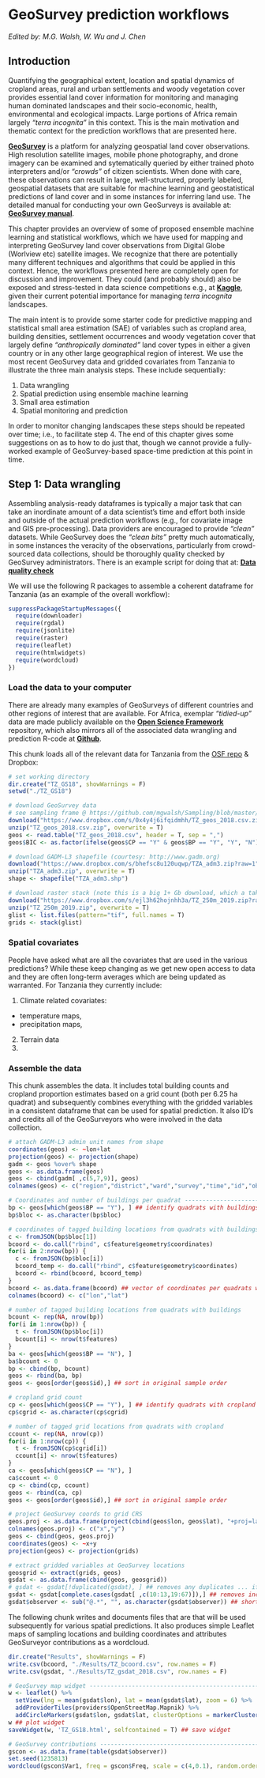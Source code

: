 # GeoSurvey prediction workflows {#geosurvey}

*Edited by: M.G. Walsh, W. Wu and J. Chen*

## Introduction

Quantifying the geographical extent, location and spatial dynamics of cropland areas, rural and urban settlements and woody vegetation cover provides essential land cover information for monitoring and managing human dominated landscapes and their socio-economic, health, environmental and ecological impacts. Large portions of Africa remain largely *"terra incognita"* in this context. This is the main motivation and thematic context for the prediction workflows that are presented here. 

[**GeoSurvey**](https://geosurvey.qed.ai/) is a platform for analyzing geospatial land cover observations. High resolution satellite images, mobile phone photography, and drone imagery can be examined and sytematically queried by either trained photo interpreters and/or *"crowds"* of citizen scientists. When done with care, these observations can result in large, well-structured, properly labeled, geospatial datasets that are suitable for machine learning and geostatistical predictions of land cover and in some instances for inferring land use. The detailed manual for conducting your own GeoSurveys is available at: [**GeoSurvey manual**](https://docs.google.com/document/d/1y-HYUSYpDVESPdmEcl3I2kuL0bwrT41wMiq0zE9uzOs/edit).

This chapter provides an overview of some of proposed ensemble machine learning and statistical workflows, which we have used for mapping and interpreting GeoSurvey land cover observations from Digital Globe (Worlview etc) satellite images. We recognize that there are potentially many different techniques and algorithms that could be applied in this context. Hence, the workflows presented here are completely open for discussion and improvement. They could (and probably should) also be exposed and stress-tested in data science competitions e.g., at [**Kaggle**](https://www.kaggle.com/), given their current potential importance for managing *terra incognita* landscapes. 

The main intent is to provide some starter code for predictive mapping and statistical small area estimation (SAE) of variables such as cropland area, building densities, settlement occurrences and woody vegetation cover that largely define *"anthropically dominated"* land cover types in either a given country or in any other large geographical region of interest. We use the most recent GeoSurvey data and gridded covariates from Tanzania to illustrate the three main analysis steps. These include sequentially:  

1. Data wrangling
2. Spatial prediction using ensemble machine learning
3. Small area estimation
4. Spatial monitoring and prediction

In order to monitor changing landscapes these steps should be repeated over time; i.e., to facilitate step 4. The end of this chapter gives some suggestions on as to how to do just that, though we cannot provide a fully-worked example of GeoSurvey-based space-time prediction at this point in time. 

## Step 1: Data wrangling

Assembling analysis-ready dataframes is typically a major task that can take an inordinate amount of a data scientist's time and effort both inside and outside of the actual prediction workflows (e.g., for covariate image and GIS pre-processing). Data providers are encouraged to provide *"clean"* datasets. While GeoSurvey does the *"clean bits"* pretty much automatically, in some instances the veracity of the observations, particularly from crowd-sourced data collections, should be thoroughly quality checked by GeoSurvey administrators. There is an example script for doing that at: [**Data quality check**]()

We will use the following R packages to assemble a coherent dataframe for Tanzania (as an example of the overall workflow):

```r
suppressPackageStartupMessages({
  require(downloader)
  require(rgdal)
  require(jsonlite)
  require(raster)
  require(leaflet)
  require(htmlwidgets)
  require(wordcloud)
})
```

### Load the data to your computer

There are already many examples of GeoSurveys of different countries and other regions of interest that are available. For Africa, exemplar *"tidied-up"* data are made publicly available on the [**Open Science Framework**](https://osf.io/vxc97/) repository, which also mirrors all of the associated data wrangling and prediction R-code at [**Github**](https://github.com/mgwalsh/Cropland-Atlas).

This chunk loads all of the relevant data for Tanzania from the [OSF repo]() & Dropbox:

```r
# set working directory
dir.create("TZ_GS18", showWarnings = F)
setwd("./TZ_GS18")

# download GeoSurvey data
# see sampling frame @ https://github.com/mgwalsh/Sampling/blob/master/TZ_GS_sample.R
download("https://www.dropbox.com/s/0x4y4j6ifqidmhh/TZ_geos_2018.csv.zip?raw=1", "TZ_geos_2018.csv.zip", mode = "wb")
unzip("TZ_geos_2018.csv.zip", overwrite = T)
geos <- read.table("TZ_geos_2018.csv", header = T, sep = ",")
geos$BIC <- as.factor(ifelse(geos$CP == "Y" & geos$BP == "Y", "Y", "N")) ## identifies croplands with buildings

# download GADM-L3 shapefile (courtesy: http://www.gadm.org)
download("https://www.dropbox.com/s/bhefsc8u120uqwp/TZA_adm3.zip?raw=1", "TZA_adm3.zip", mode = "wb")
unzip("TZA_adm3.zip", overwrite = T)
shape <- shapefile("TZA_adm3.shp")

# download raster stack (note this is a big 1+ Gb download, which a take a while to download depending ...)
download("https://www.dropbox.com/s/ejl3h62hojnhh3a/TZ_250m_2019.zip?raw=1", "TZ_250m_2019.zip", mode = "wb")
unzip("TZ_250m_2019.zip", overwrite = T)
glist <- list.files(pattern="tif", full.names = T)
grids <- stack(glist)
```

### Spatial covariates

People have asked what are all the covariates that are used in the various predictions? While these keep changing as we get new open access to data and they are often long-term averages which are being updated as warranted. For Tanzania they currently include:

1. Climate related covariates:
  - temperature maps,
  - precipitation maps,
2. Terrain data
3.
  
### Assemble the data

This chunk assembles the data. It includes total building counts and cropland proportion estimates based on a grid count (both per 6.25 ha quadrat) and subsequently combines everything with the gridded variables in a consistent dataframe that can be used for spatial prediction. It also ID's and credits all of the GeoSurveyors who were involved in the data collection.

```r
# attach GADM-L3 admin unit names from shape
coordinates(geos) <- ~lon+lat
projection(geos) <- projection(shape)
gadm <- geos %over% shape
geos <- as.data.frame(geos)
geos <- cbind(gadm[ ,c(5,7,9)], geos)
colnames(geos) <- c("region","district","ward","survey","time","id","observer","lat","lon","BP","CP","WP","rice","bloc","cgrid","BIC")

# Coordinates and number of buildings per quadrat -------------------------
bp <- geos[which(geos$BP == "Y"), ] ## identify quadrats with buildings
bp$bloc <- as.character(bp$bloc)

# coordinates of tagged building locations from quadrats with buildings
c <- fromJSON(bp$bloc[1])
bcoord <- do.call("rbind", c$feature$geometry$coordinates)
for(i in 2:nrow(bp)) {
  c <- fromJSON(bp$bloc[i])
  bcoord_temp <- do.call("rbind", c$feature$geometry$coordinates)
  bcoord <- rbind(bcoord, bcoord_temp)
}
bcoord <- as.data.frame(bcoord) ## vector of coordinates per quadrats with buildings
colnames(bcoord) <- c("lon","lat")

# number of tagged building locations from quadrats with buildings
bcount <- rep(NA, nrow(bp))
for(i in 1:nrow(bp)) {
  t <- fromJSON(bp$bloc[i])
  bcount[i] <- nrow(t$features)
}
ba <- geos[which(geos$BP == "N"), ]
ba$bcount <- 0
bp <- cbind(bp, bcount)
geos <- rbind(ba, bp)
geos <- geos[order(geos$id),] ## sort in original sample order

# cropland grid count
cp <- geos[which(geos$CP == "Y"), ] ## identify quadrats with cropland
cp$cgrid <- as.character(cp$cgrid)

# number of tagged grid locations from quadrats with cropland
ccount <- rep(NA, nrow(cp))
for(i in 1:nrow(cp)) {
  t <- fromJSON(cp$cgrid[i])
  ccount[i] <- nrow(t$features)
}
ca <- geos[which(geos$CP == "N"), ]
ca$ccount <- 0
cp <- cbind(cp, ccount)
geos <- rbind(ca, cp)
geos <- geos[order(geos$id),] ## sort in original sample order

# project GeoSurvey coords to grid CRS
geos.proj <- as.data.frame(project(cbind(geos$lon, geos$lat), "+proj=laea +ellps=WGS84 +lon_0=20 +lat_0=5 +units=m +no_defs"))
colnames(geos.proj) <- c("x","y")
geos <- cbind(geos, geos.proj)
coordinates(geos) <- ~x+y
projection(geos) <- projection(grids)

# extract gridded variables at GeoSurvey locations
geosgrid <- extract(grids, geos)
gsdat <- as.data.frame(cbind(geos, geosgrid)) 
# gsdat <- gsdat[!duplicated(gsdat), ] ## removes any duplicates ... if needed
gsdat <- gsdat[complete.cases(gsdat[ ,c(10:13,19:67)]),] ## removes incomplete cases
gsdat$observer <- sub("@.*", "", as.character(gsdat$observer)) ## shortens observer ID's
```

The following chunk writes and documents files that are that will be used subsequently for various spatial predictions. It also produces simple Leaflet maps of sampling locations and building coordinates and attributes GeoSurveyor contributions as a wordcloud.

```r
dir.create("Results", showWarnings = F)
write.csv(bcoord, "./Results/TZ_bcoord.csv", row.names = F)
write.csv(gsdat, "./Results/TZ_gsdat_2018.csv", row.names = F)

# GeoSurvey map widget ----------------------------------------------------
w <- leaflet() %>%
  setView(lng = mean(gsdat$lon), lat = mean(gsdat$lat), zoom = 6) %>%
  addProviderTiles(providers$OpenStreetMap.Mapnik) %>%
  addCircleMarkers(gsdat$lon, gsdat$lat, clusterOptions = markerClusterOptions())
w ## plot widget 
saveWidget(w, 'TZ_GS18.html', selfcontained = T) ## save widget

# GeoSurvey contributions -------------------------------------------------
gscon <- as.data.frame(table(gsdat$observer))
set.seed(1235813)
wordcloud(gscon$Var1, freq = gscon$Freq, scale = c(4,0.1), random.order = T)
```